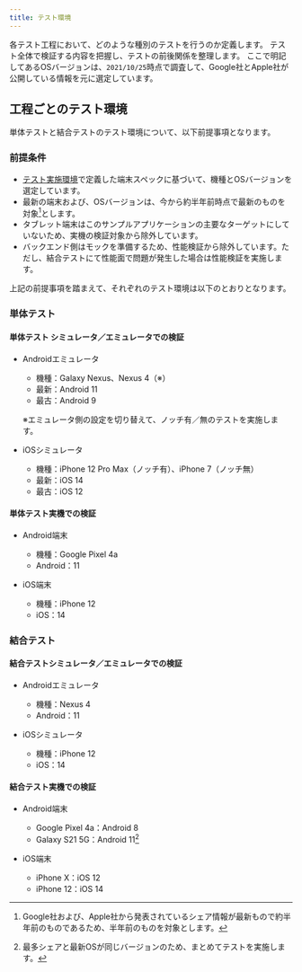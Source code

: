 ```yaml
---
title: テスト環境
---
```


各テスト工程において、どのような種別のテストを行うのか定義します。
テスト全体で検証する内容を把握し、テストの前後関係を整理します。
ここで明記してあるOSバージョンは、`2021/10/25`時点で調査して、Google社とApple社が公開している情報を元に選定しています。

## 工程ごとのテスト環境

単体テストと結合テストのテスト環境について、以下前提事項となります。

### 前提条件

- [テスト実施環境](../../requirements/non-functional/test-outline#テスト実施環境)で定義した端末スペックに基づいて、機種とOSバージョンを選定しています。
- 最新の端末および、OSバージョンは、今から約半年前時点で最新のものを対象[^1]とします。
- タブレット端末はこのサンプルアプリケーションの主要なターゲットにしていないため、実機の検証対象から除外しています。
- バックエンド側はモックを準備するため、性能検証から除外しています。ただし、結合テストにて性能面で問題が発生した場合は性能検証を実施します。

[^1]: Google社および、Apple社から発表されているシェア情報が最新もので約半年前のものであるため、半年前のものを対象とします。

上記の前提事項を踏まえて、それぞれのテスト環境は以下のとおりとなります。

### 単体テスト

#### 単体テスト シミュレータ／エミュレータでの検証

- Androidエミュレータ
  - 機種：Galaxy Nexus、Nexus 4（※）
  - 最新：Android 11
  - 最古：Android 9

  ※エミュレータ側の設定を切り替えて、ノッチ有／無のテストを実施します。

- iOSシミュレータ
  - 機種：iPhone 12 Pro Max（ノッチ有）、iPhone 7（ノッチ無）
  - 最新：iOS 14
  - 最古：iOS 12

#### 単体テスト実機での検証

- Android端末
  - 機種：Google Pixel 4a
  - Android：11

- iOS端末
  - 機種：iPhone 12
  - iOS：14

### 結合テスト

#### 結合テストシミュレータ／エミュレータでの検証

- Androidエミュレータ
  - 機種：Nexus 4
  - Android：11

- iOSシミュレータ
  - 機種：iPhone 12
  - iOS：14

#### 結合テスト実機での検証

- Android端末
  - Google Pixel 4a：Android 8
  - Galaxy S21 5G：Android 11[^2]

  [^2]: 最多シェアと最新OSが同じバージョンのため、まとめてテストを実施します。

- iOS端末
  - iPhone X：iOS 12
  - iPhone 12：iOS 14

